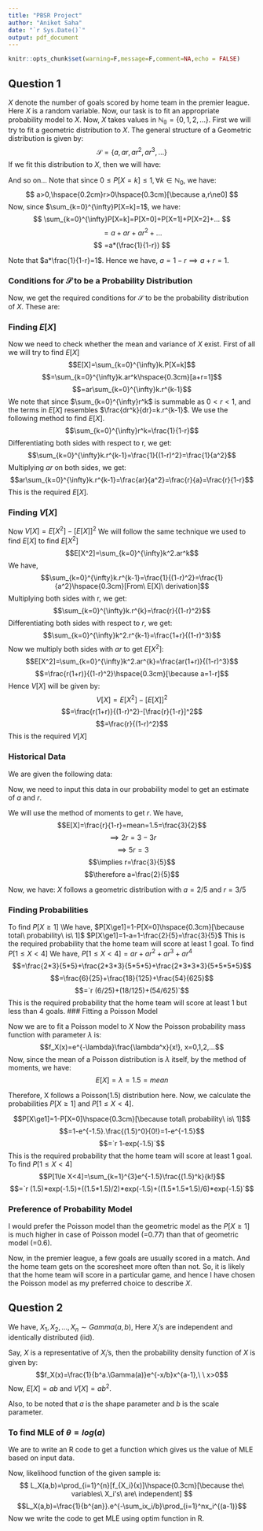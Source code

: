 ---
title: "PBSR Project"
author: "Aniket Saha"
date: "`r Sys.Date()`"
output: pdf_document
---

```{r setup, include=FALSE}
knitr::opts_chunk$set(warning=F,message=F,comment=NA,echo = FALSE)
```

## Question 1

$X$ denote the number of goals scored by home team in the premier league.
\newline Here $X$ is a random variable.
\newline Now, our task is to fit an appropriate probability model to $X$.
\newline Now, $X$ takes values in $\mathbb{N_0}=\{0,1,2,...\}$.
\newline \section{Geometric Distribution}
First we will try to fit a geometric distribution to $X$.
\newline The general structure of a Geometric distribution is given by:
$$
\mathcal{S}=\{a, ar, ar^2, ar^3,...\}
$$
If we fit this distribution to $X$, then we will have:
\begin{itemize}
\item $P[X=0]=a$
\item $P[X=1]=ar$
\item $P[X=2]=ar^2$
\end{itemize}
And so on...
\newline Note that since $0\le P[X=k]\le1,\forall k\in \mathbb{N}_0$, we have:
$$
a>0,\hspace{0.2cm}r>0\hspace{0.3cm}[\because a,r\ne0]
$$
Now, since $\sum_{k=0}^{\infty}P[X=k]=1$, we have:
$$
\sum_{k=0}^{\infty}P[X=k]=P[X=0]+P[X=1]+P[X=2]+...
$$
$$
=a + ar+ ar^2+ ...
$$
$$
=a*(\frac{1}{1-r})
$$

\newpage
Note that $a*\frac{1}{1-r}=1$.
Hence we have, $a=1-r \implies a+r=1$.

### Conditions for $\mathcal{S}$ to be a Probability Distribution
Now, we get the required conditions for $\mathcal{S}$ to be the probability distribution of $X$. These are:
\begin{enumerate}
\item $a,r>0$
\item $a+r=1$
\end{enumerate}


### Finding $E[X]$
Now we need to check whether the mean and variance of $X$ exist.
\newline First of all we will try to find $E[X]$
$$E[X]=\sum_{k=0}^{\infty}k.P[X=k]$$
$$=\sum_{k=0}^{\infty}k.ar^k\hspace{0.3cm}[a+r=1]$$
$$=ar\sum_{k=0}^{\infty}k.r^{k-1}$$
We note that since $\sum_{k=0}^{\infty}r^k$ is summable as $0<r<1$, and the terms in $E[X]$ resembles $\frac{dr^k}{dr}=k.r^{k-1}$. We use the following method to find $E[X]$.
$$\sum_{k=0}^{\infty}r^k=\frac{1}{1-r}$$
Differentiating both sides with respect to r, we get:
$$\sum_{k=0}^{\infty}k.r^{k-1}=\frac{1}{(1-r)^2}=\frac{1}{a^2}$$
Multiplying $ar$ on both sides, we get:
$$ar\sum_{k=0}^{\infty}k.r^{k-1}=\frac{ar}{a^2}=\frac{r}{a}=\frac{r}{1-r}$$
This is the required $E[X]$.
\newpage

### Finding $V[X]$
Now $V[X]=E[X^2]-[E[X]]^2$
We will follow the same technique we used to find $E[X]$ to find $E[X^2]$
$$E[X^2]=\sum_{k=0}^{\infty}k^2.ar^k$$
We have,
$$\sum_{k=0}^{\infty}k.r^{k-1}=\frac{1}{(1-r)^2}=\frac{1}{a^2}\hspace{0.3cm}[From\ E[X]\ derivation]$$
Multiplying both sides with r, we get:
$$\sum_{k=0}^{\infty}k.r^{k}=\frac{r}{(1-r)^2}$$
Differentiating both sides with respect to $r$, we get:
$$\sum_{k=0}^{\infty}k^2.r^{k-1}=\frac{1+r}{(1-r)^3}$$
Now we multiply both sides with $ar$ to get $E[X^2]$:
$$E[X^2]=\sum_{k=0}^{\infty}k^2.ar^{k}=\frac{ar(1+r)}{(1-r)^3}$$
$$=\frac{r(1+r)}{(1-r)^2}\hspace{0.3cm}[\because a=1-r]$$
Hence $V[X]$ will be given by:
$$V[X]=E[X^2]-[E[X]]^2$$
$$=\frac{r(1+r)}{(1-r)^2}-[\frac{r}{1-r}]^2$$
$$=\frac{r}{(1-r)^2}$$
This is the required $V[X]$
\newpage

### Historical Data
We are given the following data:
\begin{itemize}
\item Mean=1.5
\item Median=1
\item Variance=2.25
\item Total number of matches=380
\end{itemize}
Now, we need to input this data in our probability model to get an estimate of $a$ and $r$.

We will use the method of moments to get $r$.
We have,
$$E[X]=\frac{r}{1-r}=mean=1.5=\frac{3}{2}$$
$$\implies 2r=3-3r$$
$$\implies 5r=3$$
$$\implies r=\frac{3}{5}$$
$$\therefore a=\frac{2}{5}$$

Now, we have: $X$ follows a geometric distribution with $a=2/5$ and $r=3/5$

### Finding Probabilities
To find $P[X\ge1]$
\\We have, $P[X\ge1]=1-P[X=0]\hspace{0.3cm}[\because total\ probability\ is\ 1]$
\newline $P[X\ge1]=1-a=1-\frac{2}{5}=\frac{3}{5}$
\newline This is the required probability that the home team will score at least 1 goal.
\newline To find $P[1\le X<4]$
\newline We have, $P[1\le X<4]=ar+ar^2+ar^3+ar^4$
\newline $$=\frac{2*3}{5*5}+\frac{2*3*3}{5*5*5}+\frac{2*3*3*3}{5*5*5*5}$$
\newline $$=\frac{6}{25}+\frac{18}{125}+\frac{54}{625}$$
\newline $$=`r (6/25)+(18/125)+(54/625)`$$
\newline This is the required probability that the home team will score at least 1 but less than 4 goals.
### Fitting a Poisson Model

Now we are to fit a Poisson model to $X$
Now the Poisson probability mass function with parameter $\lambda$ is:
$$f_X(x)=e^{-\lambda}\frac{\lambda^x}{x!}, x=0,1,2,...$$
Now, since the mean of a Poisson distribution is $\lambda$ itself, by the method of moments, we have:
$$E[X]=\lambda=1.5=mean$$

Therefore, X follows a Poisson(1.5) distribution here.
Now, we calculate the probabilities $P[X\ge1]$ and $P[1\le X<4]$.

$$P[X\ge1]=1-P[X=0]\hspace{0.3cm}[\because total\ probability\ is\ 1]$$
$$=1-e^{-1.5}.\frac{(1.5)^0}{0!}=1-e^{-1.5}$$
$$=`r 1-exp(-1.5)`$$
\newline This is the required probability that the home team will score at least 1 goal.
\newline To find $P[1\le X<4]$
$$P[1\le X<4]=\sum_{k=1}^{3}e^{-1.5}\frac{(1.5)^k}{k!}$$
$$=`r (1.5)*exp(-1.5)+((1.5*1.5)/2)*exp(-1.5)+((1.5*1.5*1.5)/6)*exp(-1.5)`$$

### Preference of Probability Model

I would prefer the Poisson model than the geometric model as the $P[X\ge1]$ is much higher in case of Poisson model (=0.77) than that of geometric model  (=0.6).

Now, in the premier league, a few goals are usually scored in a match. And the home team gets on the scoresheet more often than not. So, it is likely that the home team will score in a particular game, and hence I have chosen the Poisson model as my preferred choice to describe $X$.

\newpage

## Question 2
We have, $X_1,X_2,...,X_n \sim Gamma(a,b)$, Here $X_i$'s are independent and identically distributed (iid).

Say, $X$ is a representative of $X_i$'s, then the probability density function of $X$ is given by:
$$f_X(x)=\frac{1}{b^a.\Gamma(a)}e^{-x/b}x^{a-1},\ \ x>0$$
Now, $E[X]=ab$ and $V[X]=ab^2$.

Also, to be noted that $a$ is the shape parameter and $b$ is the scale parameter.

### To find MLE of $\theta=log(a)$
We are to write an R code to get a function which gives us the value of MLE based on input data.

Now, likelihood function of the given sample is:
$$
L_X(a,b)=\prod_{i=1}^{n}[f_{X_i}(x)]\hspace{0.3cm}[\because the\ variables\ X_i's\ are\ independent]
$$
$$L_X(a,b)=\frac{1}{b^{an}}.e^{-\sum_ix_i/b}\prod_{i=1}^nx_i^{(a-1)}$$
Now we write the code to get MLE using optim function in R.
